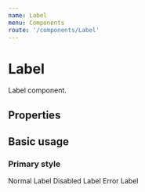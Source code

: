 ```yaml
---
name: Label
menu: Components
route: '/components/Label'
---
```





# Label

Label component. 
 
## Properties
<Props of={Label} />

## Basic usage

### Primary style
<Playground>
     <BlockContainer>
        <Label>
            Normal Label
        </Label>
    </BlockContainer>
    <BlockContainer>
        <Label
            disabled
        >
            Disabled Label
        </Label>
    </BlockContainer>
    <BlockContainer>
        <Label
            error
        >
            Error Label
        </Label>
    </BlockContainer>
</Playground>
